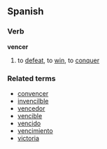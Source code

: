 ==Spanish==
===Verb===
'''vencer'''

# to [[defeat]], to [[win]], to [[conquer]]

===Related terms===
*[[convencer]]
*[[invencilble]]
*[[vencedor]]
*[[vencible]]
*[[vencido]]
*[[vencimiento]]
*[[victoria]]